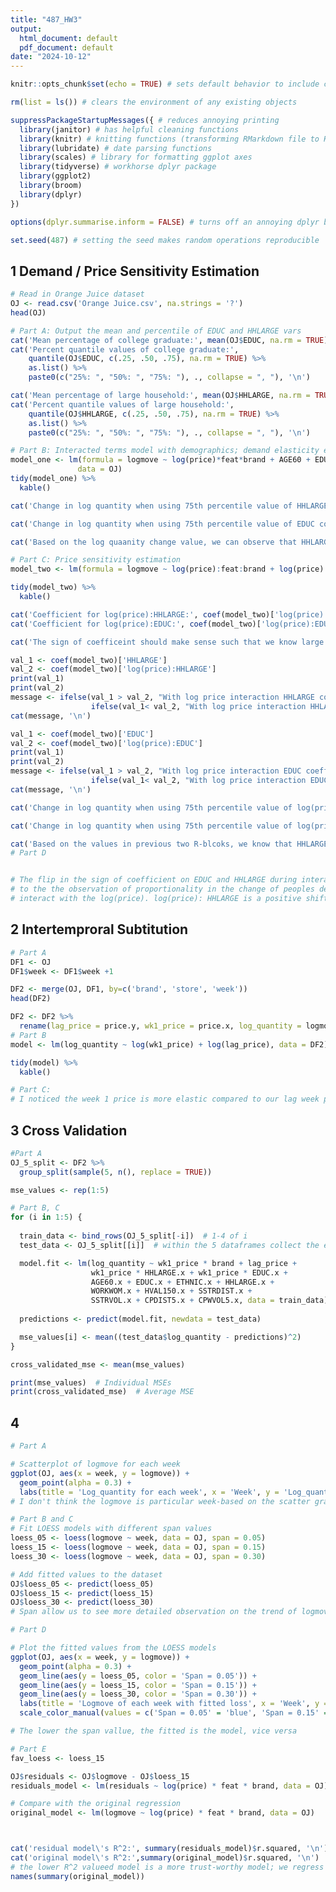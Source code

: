 ```yaml
---
title: "487_HW3"
output:
  html_document: default
  pdf_document: default
date: "2024-10-12"
---
```


```r
knitr::opts_chunk$set(echo = TRUE) # sets default behavior to include code in the HTML file, please keep

rm(list = ls()) # clears the environment of any existing objects

suppressPackageStartupMessages({ # reduces annoying printing
  library(janitor) # has helpful cleaning functions
  library(knitr) # knitting functions (transforming RMarkdown file to HTML)
  library(lubridate) # date parsing functions
  library(scales) # library for formatting ggplot axes
  library(tidyverse) # workhorse dplyr package
  library(ggplot2)
  library(broom)
  library(dplyr)
})

options(dplyr.summarise.inform = FALSE) # turns off an annoying dplyr behavior

set.seed(487) # setting the seed makes random operations reproducible
```

## 1 Demand / Price Sensitivity Estimation
```r
# Read in Orange Juice dataset
OJ <- read.csv('Orange Juice.csv', na.strings = '?')
head(OJ)

# Part A: Output the mean and percentile of EDUC and HHLARGE vars
cat('Mean percentage of college graduate:', mean(OJ$EDUC, na.rm = TRUE), '\n')
cat('Percent quantile values of college graduate:', 
    quantile(OJ$EDUC, c(.25, .50, .75), na.rm = TRUE) %>%
    as.list() %>%
    paste0(c("25%: ", "50%: ", "75%: "), ., collapse = ", "), '\n') 

cat('Mean percentage of large household:', mean(OJ$HHLARGE, na.rm = TRUE), '\n')
cat('Percent quantile values of large household:', 
    quantile(OJ$HHLARGE, c(.25, .50, .75), na.rm = TRUE) %>%
    as.list() %>%
    paste0(c("25%: ", "50%: ", "75%: "), ., collapse = ", "), '\n')

# Part B: Interacted terms model with demographics; demand elasticity estimation
model_one <- lm(formula = logmove ~ log(price)*feat*brand + AGE60 + EDUC + ETHNIC + HHLARGE + WORKWOM + HVAL150 + SSTRDIST + SSTRVOL + CPDIST5 + CPWVOL5, 
               data = OJ)
tidy(model_one) %>% 
  kable()

cat('Change in log quantity when using 75th percentile value of HHLARGE compared to 50th:', coef(model_one)["HHLARGE"] * (summary(OJ$HHLARGE)["3rd Qu."] - summary(OJ$HHLARGE)["Median"]), '\n')

cat('Change in log quantity when using 75th percentile value of EDUC compared to 50th:', coef(model_one)["EDUC"] * (summary(OJ$EDUC)["3rd Qu."] - summary(OJ$EDUC)["Median"]), '\n')

cat('Based on the log quaanity change value, we can observe that HHLARGE is a stonger demographic variable in predicting our orange juice demand', '\n')

# Part C: Price sensitivity estimation
model_two <- lm(formula = logmove ~ log(price):feat:brand + log(price):HHLARGE + log(price):EDUC+ AGE60 + EDUC + ETHNIC + HHLARGE + WORKWOM + HVAL150 + SSTRDIST + SSTRVOL + CPDIST5 + CPWVOL5, data = OJ)

tidy(model_two) %>% 
  kable()

cat('Coefficient for log(price):HHLARGE:', coef(model_two)['log(price):HHLARGE'], '\n')
cat('Coefficient for log(price):EDUC:', coef(model_two)['log(price):EDUC'], '\n')

cat('The sign of coefficeint should make sense such that we know large household are concerned with cost of their consumption, but the difference in the two variables\' magnitude alittle bit out of expectation based on the 2b answer on the estimation of the demands', '\n')

val_1 <- coef(model_two)['HHLARGE']
val_2 <- coef(model_two)['log(price):HHLARGE']
print(val_1)
print(val_2)
message <- ifelse(val_1 > val_2, "With log price interaction HHLARGE coeff. is greater than without (interaction significant)", 
                  ifelse(val_1< val_2, "With log price interaction HHLARGE coeff. is smaller than without (interaction insignificant)"))
cat(message, '\n')

val_1 <- coef(model_two)['EDUC']
val_2 <- coef(model_two)['log(price):EDUC']
print(val_1)
print(val_2)
message <- ifelse(val_1 > val_2, "With log price interaction EDUC coeff. is greater than without (interaction significant)", 
                  ifelse(val_1< val_2, "With log price interaction EDUC coeff. is smaller than without (interaction insignificant)"))
cat(message, '\n')

cat('Change in log quantity when using 75th percentile value of log(price):HHLARGE compared to 50th:', coef(model_two)["log(price):HHLARGE"] * (summary(OJ$HHLARGE)["3rd Qu."] - summary(OJ$HHLARGE)["Median"]), '\n')

cat('Change in log quantity when using 75th percentile value of log(price):EDUC compared to 50th:', coef(model_two)["log(price):EDUC"] * (summary(OJ$EDUC)["3rd Qu."] - summary(OJ$EDUC)["Median"]), '\n')

cat('Based on the values in previous two R-blcoks, we know that HHLARGE is more important to price sneisisty, which is in accordance to our esimation of demand', '\n')
# Part D


# The flip in the sign of coefficient on EDUC and HHLARGE during interaction could due
# to the the observation of proportionality in the change of peoples demand when we
# interact with the log(price). log(price): HHLARGE is a positive shifter and with increased price sensitivity for the demand curve had become steeper and outward

```

## 2 Intertemproral Subtitution
```r
# Part A
DF1 <- OJ
DF1$week <- DF1$week +1

DF2 <- merge(OJ, DF1, by=c('brand', 'store', 'week'))
head(DF2)

DF2 <- DF2 %>%
  rename(lag_price = price.y, wk1_price = price.x, log_quantity = logmove.x)
# Part B
model <- lm(log_quantity ~ log(wk1_price) + log(lag_price), data = DF2)

tidy(model) %>% 
  kable()

# Part C:
# I noticed the week 1 price is more elastic compared to our lag week price. It should make more sense to use the lag week price to make the decision if we were to increase price, but choosing week 1 price if we were to decrease price based on the our estimate of the demand elasticity. We are given with a sales scenario, and if it is the case of sale, we would say that it is effective to have the interpersonal substitution effect with customers more leaning toward purchases in the following, with their expectation of sales making their demand less elastic

```
## 3 Cross Validation
```r
#Part A
OJ_5_split <- DF2 %>%
  group_split(sample(5, n(), replace = TRUE))

mse_values <- rep(1:5)

# Part B, C
for (i in 1:5) {
  
  train_data <- bind_rows(OJ_5_split[-i])  # 1-4 of i
  test_data <- OJ_5_split[[i]]  # within the 5 dataframes collect the element

  model.fit <- lm(log_quantity ~ wk1_price * brand + lag_price + 
                  wk1_price * HHLARGE.x + wk1_price * EDUC.x + 
                  AGE60.x + EDUC.x + ETHNIC.x + HHLARGE.x + 
                  WORKWOM.x + HVAL150.x + SSTRDIST.x + 
                  SSTRVOL.x + CPDIST5.x + CPWVOL5.x, data = train_data)
  
  predictions <- predict(model.fit, newdata = test_data)

  mse_values[i] <- mean((test_data$log_quantity - predictions)^2)
}

cross_validated_mse <- mean(mse_values)

print(mse_values)  # Individual MSEs
print(cross_validated_mse)  # Average MSE

```
## 4

```r

# Part A

# Scatterplot of logmove for each week
ggplot(OJ, aes(x = week, y = logmove)) +
  geom_point(alpha = 0.3) +
  labs(title = 'Log_quantity for each week', x = 'Week', y = 'Log_quantity')
# I don't think the logmove is particular week-based on the scatter graph itself, and it is certianly non-linear of the impact of the sale effect

# Part B and C
# Fit LOESS models with different span values
loess_05 <- loess(logmove ~ week, data = OJ, span = 0.05)
loess_15 <- loess(logmove ~ week, data = OJ, span = 0.15)
loess_30 <- loess(logmove ~ week, data = OJ, span = 0.30)

# Add fitted values to the dataset
OJ$loess_05 <- predict(loess_05)
OJ$loess_15 <- predict(loess_15)
OJ$loess_30 <- predict(loess_30)
# Span allow us to see more detailed observation on the trend of logmove movement

# Part D

# Plot the fitted values from the LOESS models
ggplot(OJ, aes(x = week, y = logmove)) +
  geom_point(alpha = 0.3) +
  geom_line(aes(y = loess_05, color = 'Span = 0.05')) +
  geom_line(aes(y = loess_15, color = 'Span = 0.15')) +
  geom_line(aes(y = loess_30, color = 'Span = 0.30')) +
  labs(title = 'Logmove of each week with fitted loss', x = 'Week', y = 'Log_quantity') +
  scale_color_manual(values = c('Span = 0.05' = 'blue', 'Span = 0.15' = 'green', 'Span = 0.30' = 'red')) 

# The lower the span vallue, the fitted is the model, vice versa

# Part E
fav_loess <- loess_15

OJ$residuals <- OJ$logmove - OJ$loess_15
residuals_model <- lm(residuals ~ log(price) * feat * brand, data = OJ)

# Compare with the original regression
original_model <- lm(logmove ~ log(price) * feat * brand, data = OJ)



cat('residual model\'s R^2:', summary(residuals_model)$r.squared, '\n')
cat('original model\'s R^2:',summary(original_model)$r.squared, '\n')
# the lower R^2 valueed model is a more trust-worthy model; we regress on sales to remove the seasonality impact on the effect 
names(summary(original_model))

```

